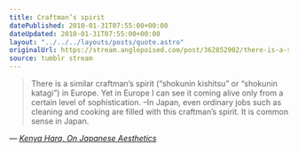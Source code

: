 ```yaml
---
title: Craftman’s spirit
datePublished: 2010-01-31T07:55:00+00:00
dateUpdated: 2010-01-31T07:55:00+00:00
layout: "../../../layouts/posts/quote.astro"
originalUrl: https://stream.anglepoised.com/post/362852902/there-is-a-similar-craftmans-spirit-shokunin
source: tumblr stream
---
```


> There is a similar craftman’s spirit (“shokunin kishitsu” or “shokunin katagi”) in Europe. Yet in Europe I can see it coming alive only from a certain level of sophistication. –In Japan, even ordinary jobs such as cleaning and cooking are filled with this craftman’s spirit. It is common sense in Japan.

— <cite>[Kenya Hara, _On Japanese Aesthetics_](https://ia.net/topics/kenya-hara-on-japanese-aesthetics)</cite>
